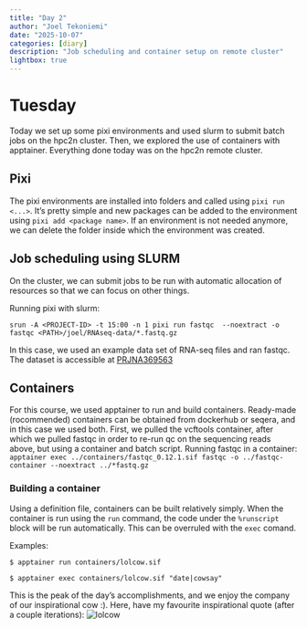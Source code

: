 ```yaml
---
title: "Day 2"
author: "Joel Tekoniemi"
date: "2025-10-07"
categories: [diary]
description: "Job scheduling and container setup on remote cluster"
lightbox: true
---
```


# Tuesday
Today we set up some pixi environments and used slurm to submit batch jobs on the hpc2n cluster. Then, we explored the use of containers with apptainer. Everything done today was on the hpc2n remote cluster.

## Pixi
The pixi environments are installed into folders and called using `pixi run <...>`. It's pretty simple and new packages can be added to the environment using `pixi add <package name>`. If an environment is not needed anymore, we can delete the folder inside which the environment was created. 

## Job scheduling using SLURM
On the cluster, we can submit jobs to be run with automatic allocation of resources so that we can focus on other things.

Running pixi with slurm:

`srun -A <PROJECT-ID> -t 15:00 -n 1 pixi run fastqc  --noextract -o fastqc <PATH>/joel/RNAseq-data/*.fastq.gz`

In this case, we used an example data set of RNA-seq files and ran fastqc.
The dataset is accessible at [PRJNA369563](https://www.ebi.ac.uk/ena/browser/view/PRJNA369563)

## Containers
For this course, we used apptainer to run and build containers. Ready-made (rocommended) containers can be obtained from dockerhub or seqera, and in this case we used both.
First, we pulled the vcftools container, after which we pulled fastqc in order to re-run qc on the sequencing reads above, but using a container and batch script.
Running fastqc in a container:
`apptainer exec ../containers/fastqc_0.12.1.sif fastqc -o ../fastqc-container --noextract ../*fastq.gz`

### Building a container
Using a definition file, containers can be built relatively simply. When the container is run using the `run` command, the code under the `%runscript` block will be run automatically. This can be overruled with the `exec` comand.

Examples:

`$ apptainer run containers/lolcow.sif`


`$ apptainer exec containers/lolcow.sif "date|cowsay"`

This is the peak of the day's accomplishments, and we enjoy the company of our inspirational cow :).
Here, have my favourite inspirational quote (after a couple iterations):
![lolcow](thumbnail.png)